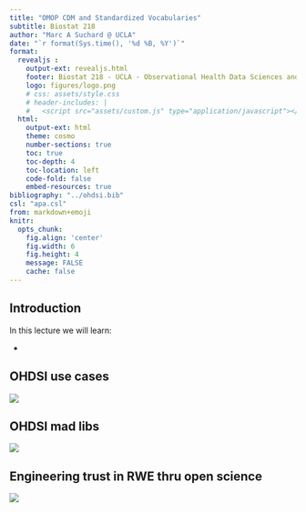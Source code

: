 ```yaml
---
title: "OMOP CDM and Standardized Vocabularies"
subtitle: Biostat 218
author: "Marc A Suchard @ UCLA"
date: "`r format(Sys.time(), '%d %B, %Y')`"
format: 
  revealjs :
    output-ext: revealjs.html
    footer: Biostat 218 - UCLA - Observational Health Data Sciences and Informatics (OHDSI)
    logo: figures/logo.png
    # css: assets/style.css
    # header-includes: |
    #   <script src="assets/custom.js" type="application/javascript"></script>
  html:
    output-ext: html
    theme: cosmo
    number-sections: true
    toc: true
    toc-depth: 4
    toc-location: left
    code-fold: false
    embed-resources: true
bibliography: "../ohdsi.bib"
csl: "apa.csl"
from: markdown+emoji
knitr:
  opts_chunk: 
    fig.align: 'center'
    fig.width: 6
    fig.height: 4
    message: FALSE
    cache: false
---
```


## Introduction

In this lecture we will learn:

- 

<!-- :::: {layout="[50,50]"} -->
<!-- ::: {#first-column} -->
<!-- **Purpose** -->

<!-- - To build software -->

<!-- - To share data -->
<!-- ::: -->
<!-- ::: {#second-column} -->

## OHDSI use cases

![](figures/ohdsi_use_cases.png)

## OHDSI mad libs

![](figures/ohdsi_questions.png)

## Engineering trust in RWE thru open science

![](figures/ohdsi_engineering.png)
